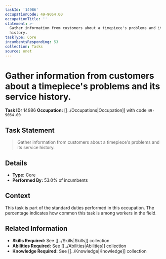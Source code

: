```yaml
---
taskId: '14986'
occupationCode: 49-9064.00
occupationTitle: ''
statement: >-
  Gather information from customers about a timepiece's problems and its service
  history.
taskType: Core
incumbentsResponding: 53
collection: Tasks
source: onet
---
```

# Gather information from customers about a timepiece's problems and its service history.

**Task ID:** 14986
**Occupation:** [[../Occupations|Occupation]] with code `49-9064.00`

## Task Statement

> Gather information from customers about a timepiece's problems and its service history.

## Details

- **Type:** Core
- **Performed By:** 53.0% of incumbents

## Context

This task is part of the standard duties performed in this occupation. The percentage indicates how common this task is among workers in the field.

## Related Information

- **Skills Required:** See [[../Skills|Skills]] collection
- **Abilities Required:** See [[../Abilities|Abilities]] collection
- **Knowledge Required:** See [[../Knowledge|Knowledge]] collection
